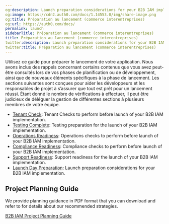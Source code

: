 ```yaml
---
og:description: Launch preparation considerations for your B2B IAM implementation.
og:image: https://cdn2.auth0.com/docs/1.14553.0/img/share-image.png
og:title: Préparation au lancement (commerce interentreprises)
og:url: https://auth0.com/docs/
permalink: launch
sidebarTitle: Préparation au lancement (commerce interentreprises)
title: Préparation au lancement (commerce interentreprises)
twitter:description: Launch preparation considerations for your B2B IAM implementation.
twitter:title: Préparation au lancement (commerce interentreprises)
---
```


Utilisez ce guide pour préparer le lancement de votre application. Nous avons inclus des rappels concernant certains contenus que vous avez peut-être consultés lors de vos phases de planification ou de développement, ainsi que de nouveaux éléments spécifiques à la phase de lancement. Les sections suivantes sont conçues pour aider les développeurs et les responsables de projet à s’assurer que tout est prêt pour un lancement réussi. Étant donné le nombre de vérifications à effectuer, il peut être judicieux de déléguer la gestion de différentes sections à plusieurs membres de votre équipe.

* [Tenant Check](/docs/get-started/architecture-scenarios/business-to-business/launch/tenant-check): Tenant Checks to perform before launch of your B2B IAM implementation.
* [Testing Complete](/docs/get-started/architecture-scenarios/business-to-business/launch/testing): Testing preparation for the launch of your B2B IAM implementation.
* [Operations Readiness](/docs/get-started/architecture-scenarios/business-to-business/launch/operations-readiness): Operations checks to perform before launch of your B2B IAM implementation.
* [Compliance Readiness](/docs/get-started/architecture-scenarios/business-to-business/launch/compliance-readiness): Compliance checks to perform before launch of your B2B IAM implementation.
* [Support Readiness](/docs/get-started/architecture-scenarios/business-to-business/launch/support-readiness): Support readiness for the launch of your B2B IAM implementation.
* [Launch Day Preparation](/docs/get-started/architecture-scenarios/business-to-business/launch/launch-day): Launch preparation considerations for your B2B IAM implementation.

## Project Planning Guide

We provide planning guidance in PDF format that you can download and refer to for details about our recommended strategies.

[B2B IAM Project Planning Guide](https://assets.ctfassets.net/cdy7uua7fh8z/63F0WOPJdVzsPMxV1Xvp8x/7a329487c5e890d8e820f6a48983b46a/B2B_Project_Planning.pdf)